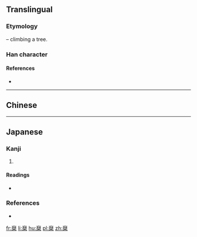 {{also|乘|乗}}
==Translingual==

===Etymology===
{{Han compound|亠|舛|t2=feet|木|t3=tree|ls=p}} – climbing a tree.

===Han character===
{{Han char|rn=75|rad=木|as=08|sn=12|four=|canj=YNQD|ids=⿱亠桀}}

====References====
* {{Han ref|kx=0536.030|dkj=15016|dj=0923.180|hdz=21237.020|uh=6909}}

----

==Chinese==
{{zh-see|乘|v}}

----

==Japanese==

===Kanji===
{{ja-kanji|grade=|rs=木08}}

# {{alternative form of|乘|lang=ja}}

====Readings====
* {{ja-readings|on=[[じょう]] (jō)|kun=[[のおる]] (nooru), [[のおせる]] (nooseru)}}

===References===
* {{R:Koseki Moji|169360}}

[[fr:椉]]
[[li:椉]]
[[hu:椉]]
[[pl:椉]]
[[zh:椉]]